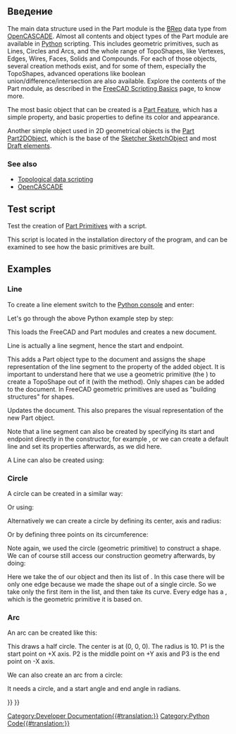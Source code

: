 <languages/>

{{Docnav
|[[FreeCAD_Scripting_Basics|FreeCAD Scripting Basics]]
|[[Topological_data_scripting|Topological data scripting]]
}}

{{TOCright}}

<span id="Introduction"></span>
== Введение ==

The main data structure used in the Part module is the [http://en.wikipedia.org/wiki/Boundary_representation BRep] data type from [[OpenCASCADE|OpenCASCADE]]. Almost all contents and object types of the Part module are available in [[Python|Python]] scripting. This includes geometric primitives, such as Lines, Circles and Arcs, and the whole range of TopoShapes, like Vertexes, Edges, Wires, Faces, Solids and Compounds. For each of those objects, several creation methods exist, and for some of them, especially the TopoShapes, advanced operations like boolean union/difference/intersection are also available. Explore the contents of the Part module, as described in the [[FreeCAD_Scripting_Basics|FreeCAD Scripting Basics]] page, to know more.

The most basic object that can be created is a [[Part_Feature|Part Feature]], which has a simple {{PropertyData|Placement}} property, and basic properties to define its color and appearance. 

Another simple object used in 2D geometrical objects is the [[Part_Part2DObject|Part Part2DObject]], which is the base of the [[Sketcher_SketchObject|Sketcher SketchObject]] and most [[Draft_Workbench|Draft elements]].

===See also===

* [[Topological_data_scripting|Topological data scripting]]
* [[OpenCASCADE|OpenCASCADE]]

==Test script==

Test the creation of [[Part_Primitives|Part Primitives]] with a script.

{{Code|code=
import parttests.part_test_objects as pto
pto.create_test_file("example_file")
}}

This script is located in the installation directory of the program, and can be examined to see how the basic primitives are built.

{{Code|code=
$INSTALL_DIR/Mod/Part/parttests/part_test_objects.py
}}

==Examples==

===Line===

To create a line element switch to the [[Python_console|Python console]] and enter:

{{Code|code=
import FreeCAD as App
import Part

doc = App.newDocument()

line = Part.LineSegment()
line.StartPoint = (0.0, 0.0, 0.0)
line.EndPoint = (1.0, 1.0, 1.0)
obj = doc.addObject("Part::Feature", "Line")
obj.Shape= line.toShape()

doc.recompute()
}}

Let's go through the above Python example step by step:

{{Code|code=
import FreeCAD as App
import Part
doc = App.newDocument()
}}

This loads the FreeCAD and Part modules and creates a new document.

{{Code|code=
line = Part.LineSegment()
line.StartPoint = (0.0, 0.0, 0.0)
line.EndPoint = (1.0, 1.0, 1.0)
}}

Line is actually a line segment, hence the start and endpoint.

{{Code|code=
obj = doc.addObject("Part::Feature", "Line")
obj.Shape= line.toShape()
}}

This adds a Part object type to the document and assigns the shape representation of the line segment to the {{Incode|Shape}} property of the added object. It is important to understand here that we use a geometric primitive (the {{Incode|Part.LineSegment}}) to create a TopoShape out of it (with the {{Incode|toShape()}} method). Only shapes can be added to the document. In FreeCAD geometric primitives are used as "building structures" for shapes.

{{Code|code=
doc.recompute()
}}

Updates the document. This also prepares the visual representation of the new Part object.

Note that a line segment can also be created by specifying its start and endpoint directly in the constructor, for example {{Incode|Part.LineSegment(point1, point2)}}, or we can create a default line and set its properties afterwards, as we did here.

A Line can also be created using:

{{Code|code=
import FreeCAD as App
import Part

def my_create_line(pt1, pt2, obj_name):
    obj = App.ActiveDocument.addObject("Part::Line", obj_name)
    obj.X1 = pt1[0]
    obj.Y1 = pt1[1]
    obj.Z1 = pt1[2]

    obj.X2 = pt2[0]
    obj.Y2 = pt2[1]
    obj.Z2 = pt2[2]

    App.ActiveDocument.recompute()
    return obj

line = my_create_line((0, 0, 0), (0, 10, 0), "LineName")
}}

===Circle===

A circle can be created in a similar way:

{{Code|code=
import FreeCAD as App
import Part

doc = App.activeDocument()

circle = Part.Circle() 
circle.Radius = 10.0  
obj = doc.addObject("Part::Feature", "Circle")
obj.Shape = circle.toShape()

doc.recompute()
}}

Or using:

{{Code|code=
import FreeCAD as App
import Part

def my_create_circle(rad, obj_name):
    obj = App.ActiveDocument.addObject("Part::Circle", obj_name)
    obj.Radius = rad

    App.ActiveDocument.recompute()
    return obj

circle = my_create_circle(5.0, "CircleName")
}}

Alternatively we can create a circle by defining its center, axis and radius:

{{Code|code=
import FreeCAD as App
import Part

doc = App.activeDocument()

center = App.Vector(1, 2, 3)
axis = App.Vector(1, 1, 1)
radius = 10
circle = Part.Circle(center, axis, radius)
obj = doc.addObject("Part::Feature", "Circle")
obj.Shape = circle.toShape()

doc.recompute()
}}

Or by defining three points on its circumference:

{{Code|code=
import FreeCAD as App
import Part

doc = App.activeDocument()

p1 = App.Vector(10, 0, 0)
p2 = App.Vector(0, 10, 0)
p3 = App.Vector(0, 0, 10)
circle = Part.Circle(p1, p2, p3)
obj = doc.addObject("Part::Feature", "Circle")
obj.Shape = circle.toShape()

doc.recompute()
}}

Note again, we used the circle (geometric primitive) to construct a shape. We can of course still access our construction geometry afterwards, by doing:

{{Code|code=
shape = obj.Shape
edge = shape.Edges[0]
curve = edge.Curve
}}

Here we take the {{Incode|Shape}} of our object {{Incode|obj}} and then its list of {{Incode|Edges}}. In this case there will be only one edge because we made the shape out of a single circle. So we take only the first item in the {{Incode|Edges}} list, and then take its curve. Every edge has a {{Incode|Curve}}, which is the geometric primitive it is based on.

===Arc===

An arc can be created like this:

{{Code|code=
import FreeCAD as App
import Part

doc = App.activeDocument()

p1 = App.Vector(10, 0, 0)
p2 = App.Vector(0, 10, 0)
p3 = App.Vector(-10, 0, 0)
arc = Part.Arc(p1, p2, p3)
obj = doc.addObject("Part::Feature", "Arc")
obj.Shape = arc.toShape()

doc.recompute()
}}

This draws a half circle. The center is at (0, 0, 0). The radius is 10. P1 is the start point on +X axis. P2 is the middle point on +Y axis and P3 is the end point on -X axis.

We can also create an arc from a circle:

{{Code|code=
import FreeCAD as App
import Part

doc = App.activeDocument()

p1 = App.Vector(10, 0, 0)
p2 = App.Vector(0, 10, 0)
p3 = App.Vector(-10, 0, 0)
circle = Part.Circle(p1, p2, p3)
arc = Part.ArcOfCircle(circle, 0.0, 0.7854)
obj = doc.addObject("Part::Feature", "Arc")
obj.Shape = arc.toShape()

doc.recompute()
}}

It needs a circle, and a start angle and end angle in radians.


{{Docnav
|[[FreeCAD_Scripting_Basics|FreeCAD Scripting Basics]]
|[[Topological_data_scripting|Topological data scripting]]
}}

{{Powerdocnavi{{#translation:}}}}
[[Category:Developer Documentation{{#translation:}}]]
[[Category:Python Code{{#translation:}}]]
{{Part Tools navi{{#translation:}}}}